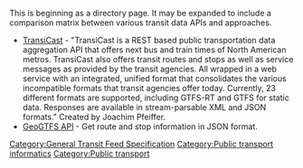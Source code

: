 This is beginning as a directory page.  It may be expanded to include a comparison matrix between various transit data APIs and approaches.

* [http://www.transicast.com TransiCast] - "TransiCast is a REST based public transportation data aggregation API that offers next bus and train times of North American metros. TransiCast also offers transit routes and stops as well as service messages as provided by the transit agencies. All wrapped in a web service with an integrated, unified format that consolidates the various incompatible formats that transit agencies offer today. Currently, 23 different formats are supported, including GTFS-RT and GTFS for static data. Responses are available in stream-parsable XML and JSON formats."  Created by Joachim Pfeiffer.
* [http://api.availabs.org/gtfs/ GeoGTFS API]  - Get route and stop information in JSON format.

[[Category:General Transit Feed Specification]]
[[Category:Public transport informatics]]
[[Category:Public transport]]